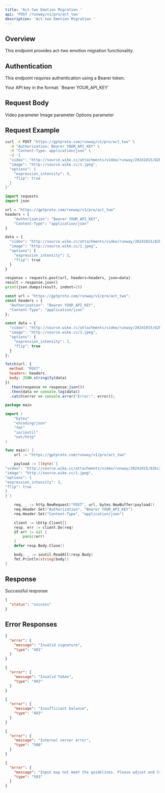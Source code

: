 ```yaml
---
title: 'Act-two Emotion Migration '
api: 'POST /runway/v1/pro/act_two'
description: 'Act-two Emotion Migration '
---
```


## Overview

This endpoint provides act-two emotion migration  functionality.

## Authentication

This endpoint requires authentication using a Bearer token.

<ParamField header="Authorization" type="string" required default="sk-***********">
  Your API key in the format: `Bearer YOUR_API_KEY`
</ParamField>

## Request Body

<ParamField body="video" type="string"  default="http://source.wike.cc/attachments/video/runway/20241015/82bc23c83b5c32e75059c8328df5cffb.mp4">
  Video parameter
</ParamField>

<ParamField body="image" type="string"  default="http://source.wike.cc/1.jpeg">
  Image parameter
</ParamField>

<ParamField body="options" type="object"  default="{&quot;expression_intensity&quot;: 3, &quot;flip&quot;: true}">
  Options parameter
</ParamField>

## Request Example

<CodeGroup>

```bash cURL
curl -X POST "https://gptproto.com/runway/v1/pro/act_two" \
  -H "Authorization: Bearer YOUR_API_KEY" \
  -H "Content-Type: application/json" \
  -d '{
  "video": "http://source.wike.cc/attachments/video/runway/20241015/82bc23c83b5c32e75059c8328df5cffb.mp4",
  "image": "http://source.wike.cc/1.jpeg",
  "options": {
    "expression_intensity": 3,
    "flip": true
  }
}'
```

```python Python
import requests
import json

url = "https://gptproto.com/runway/v1/pro/act_two"
headers = {
    "Authorization": "Bearer YOUR_API_KEY",
    "Content-Type": "application/json"
}

data = {
  "video": "http://source.wike.cc/attachments/video/runway/20241015/82bc23c83b5c32e75059c8328df5cffb.mp4",
  "image": "http://source.wike.cc/1.jpeg",
  "options": {
    "expression_intensity": 3,
    "flip": true
  }
}

response = requests.post(url, headers=headers, json=data)
result = response.json()
print(json.dumps(result, indent=2))
```

```javascript JavaScript
const url = "https://gptproto.com/runway/v1/pro/act_two";
const headers = {
  "Authorization": "Bearer YOUR_API_KEY",
  "Content-Type": "application/json"
};

const data = {
  "video": "http://source.wike.cc/attachments/video/runway/20241015/82bc23c83b5c32e75059c8328df5cffb.mp4",
  "image": "http://source.wike.cc/1.jpeg",
  "options": {
    "expression_intensity": 3,
    "flip": true
  }
};

fetch(url, {
  method: "POST",
  headers: headers,
  body: JSON.stringify(data)
})
  .then(response => response.json())
  .then(data => console.log(data))
  .catch(error => console.error("Error:", error));
```

```go Go
package main

import (
    "bytes"
    "encoding/json"
    "fmt"
    "io/ioutil"
    "net/http"
)

func main() {
    url := "https://gptproto.com/runway/v1/pro/act_two"

    payload := []byte(`{
"video": "http://source.wike.cc/attachments/video/runway/20241015/82bc23c83b5c32e75059c8328df5cffb.mp4",
"image": "http://source.wike.cc/1.jpeg",
"options": {
"expression_intensity": 3,
"flip": true
}
}`)

    req, _ := http.NewRequest("POST", url, bytes.NewBuffer(payload))
    req.Header.Set("Authorization", "Bearer YOUR_API_KEY")
    req.Header.Set("Content-Type", "application/json")

    client := &http.Client{}
    resp, err := client.Do(req)
    if err != nil {
        panic(err)
    }
    defer resp.Body.Close()

    body, _ := ioutil.ReadAll(resp.Body)
    fmt.Println(string(body))
}
```

</CodeGroup>

## Response

<ResponseField name="Success" type="200">
  Successful response

```json
{
  "status": "success"
}
```
</ResponseField>

## Error Responses

<ResponseExample>

```json 401 - Invalid signature
{
  "error": {
    "message": "Invalid signature",
    "type": "401"
  }
}
```

```json 403 - Invalid Token
{
  "error": {
    "message": "Invalid Token",
    "type": "403"
  }
}
```

```json 403 - Insufficient balance
{
  "error": {
    "message": "Insufficient balance",
    "type": "403"
  }
}
```

```json 500 - Internal server error
{
  "error": {
    "message": "Internal server error",
    "type": "500"
  }
}
```

```json 503 - Content policy violation
{
  "error": {
    "message": "Input may not meet the guidelines. Please adjust and try again.",
    "type": "503"
  }
}
```

</ResponseExample>

